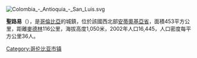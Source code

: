 [[Image:Colombia_-_Antioquia_-_San_Luis.svg|right]]
{{Coord|6|2|32|N|74|59|36|W|display=title}}

'''聖路易'''（{{lang-es|San Luis}}），是[[哥倫比亞|哥倫比亞]]的城鎮，位於該國西北部[[安蒂奧基亞省|安蒂奧基亞省]]，面積453平方公里，距離[[麥德林|麥德林]]116公里，海拔高度1,050米，2002年人口16,445，人口密度每平方公里36人。

{{Colombia-geo-stub}}
[[Category:哥伦比亚市镇|Category:哥伦比亚市镇]]
